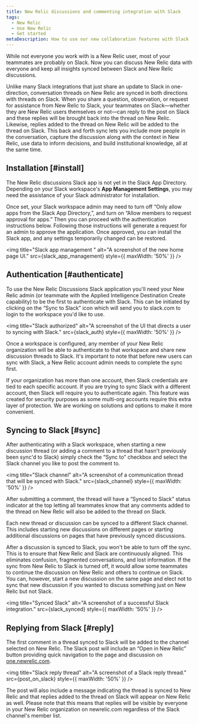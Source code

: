 ```yaml
---
title: New Relic discussions and commenting integration with Slack
tags:
  - New Relic 
  - Use New Relic
  - Get started
metaDescription: How to use our new collaboration features with Slack
---
```






While not everyone you work with is a New Relic user, most of your teammates are probably on Slack. Now you can discuss New Relic data with everyone and keep all insights synced between Slack and New Relic discussions.

Unlike many Slack integrations that just share an update to Slack in one-direction, conversation threads on New Relic are synced in both directions with threads on Slack. When you share a question, observation, or request for assistance from New Relic to Slack, your teammates on Slack—whether they are New Relic users themselves or not—can reply to the post on Slack and these replies will be brought back into the thread on New Relic. Likewise, replies added to the thread on New Relic will be added to the thread on Slack. This back and forth sync lets you include more people in the conversation, capture the discussion along with the context in New Relic, use data to inform decisions, and build institutional knowledge, all at the same time.

## Installation [#install]

The New Relic discussions Slack app is not yet in the Slack App Directory. Depending on your Slack workspace's **App Management Settings**, you may need the assistance of your Slack administrator for installation. 

Once set, your Slack workspace admin may need to turn off “Only allow apps from the Slack App Directory,”, and turn on “Allow members to request approval for apps.” Then you can proceed with the authentication instructions below. Following those instructions will generate a request for an admin to approve the application. Once approved, you can install the Slack app, and any settings temporarily changed can be restored.

<img
  title="Slack app management "
  alt="A screenshot of the new home page UI."
  src={slack_app_management}
  style={{ maxWidth: '50%' }}
/>

## Authentication [#authenticate]

To use the New Relic Discussions Slack application you'll need your New Relic admin (or teammate with the Applied Intelligence Destination Create capability) to be the first to authenticate with Slack. This can be initiated by clicking on the “Sync to Slack” icon which will send you to slack.com to login to the workspace you'd like to use.  

<img
  title="Slack authorized"
  alt="A screenshot of the UI that directs a user to syncing with Slack."
  src={slack_auth}
  style={{ maxWidth: '50%' }}
/>

Once a workspace is configured, any member of your New Relic organization will be able to authenticate to that workspace and share new discussion threads to Slack. It's important to note that before new users can sync with Slack, a New Relic account admin needs to complete the sync first.

If your organization has more than one account, then Slack credentials are tied to each specific account. If you are trying to sync Slack with a different account, then Slack will require you to authenticate again. This feature was created for security purposes as some multi-org accounts require this extra layer of protection. We are working on solutions and options to make it more convenient.

## Syncing to Slack [#sync]

After authenticating with a Slack workspace, when starting a new discussion thread (or adding a comment to a thread that hasn't previously been sync'd to Slack) simply check the “Sync to” checkbox and select the Slack channel you like to post the comment to.  

<img
  title="Slack channel"
  alt="A screenshot of a communication thread that will be synced with Slack."
  src={slack_channel}
  style={{ maxWidth: '50%' }}
/>

After submitting a comment, the thread will have a “Synced to Slack” status indicator at the top letting all teammates know that any comments added to the thread on New Relic will also be added to the thread on Slack.

Each new thread or discussion can be synced to a different Slack channel. This includes starting new discussions on different pages or starting additional discussions on pages that have previously synced discussions.

After a discussion is synced to Slack, you won't be able to turn off the sync. This is to ensure that New Relic and Slack are continuously aligned. This eliminates confusion, fragmented conversations, and lost information. If the sync from New Relic to Slack is turned off, it would allow some teammates to continue the discussion on New Relic and others to continue on Slack. You can, however, start a new discussion on the same page and elect not to sync that new discussion if you wanted to discuss something just on New Relic but not Slack.

<img
  title="Synced Slack"
  alt="A screenshot of a successful Slack integration."
  src={slack_synced}
  style={{ maxWidth: '50%' }}
/>

## Replying from Slack [#reply]

The first comment in a thread synced to Slack will be added to the channel selected on New Relic. The Slack post will include an “Open in New Relic” button providing quick navigation to the page and discussion on [one.newrelic.com](one.newrelic.com).

<img
  title="Slack reply thread"
  alt="A screenshot of a Slack reply thread."
  src={post_on_slack}
  style={{ maxWidth: '50%' }}
/>

The post will also include a message indicating the thread is synced to New Relic and that replies added to the thread on Slack will appear on New Relic as well.  Please note that this means that replies will be visible by everyone in your New Relic organization on newrelic.com regardless of the Slack channel's member list.
